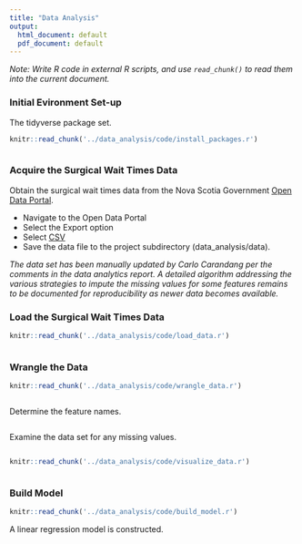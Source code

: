 ```yaml
---
title: "Data Analysis"
output:
  html_document: default
  pdf_document: default
---
```


_Note: Write R code in external R scripts, and use `read_chunk()` to read them into the current document._

### Initial Evironment Set-up

The tidyverse package set.

```r
knitr::read_chunk('../data_analysis/code/install_packages.r')
```

```r
```

### Acquire the Surgical Wait Times Data

Obtain the surgical wait times data from the Nova Scotia Government [Open Data Portal](https://data.novascotia.ca).

- Navigate to the Open Data Portal
- Select the Export option
- Select [CSV](https://data.novascotia.ca/api/views/wu5w-qxki/rows.csv?accessType=DOWNLOAD)
- Save the data file to the project subdirectory (data_analysis/data).

_The data set has been manually updated by Carlo Carandang per the comments in the data analytics report. A detailed algorithm addressing the various strategies to impute the missing values for some features remains to be documented for reproducibility as newer data becomes available._

### Load the Surgical Wait Times Data

```r
knitr::read_chunk('../data_analysis/code/load_data.r')
```

```r
```

### Wrangle the Data

```r
knitr::read_chunk('../data_analysis/code/wrangle_data.r')
```

```r
```

Determine the feature names.

```r
```

Examine the data set for any missing values.

```r
```

```r
knitr::read_chunk('../data_analysis/code/visualize_data.r')
```

```r
```

### Build Model

```r
knitr::read_chunk('../data_analysis/code/build_model.r')
```

A linear regression model is constructed.

```r
```

```r
``` 

```r
``` 

```r
```
